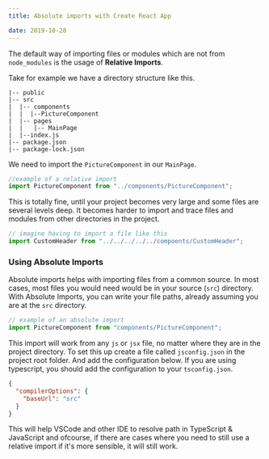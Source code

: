 ```yaml
---
title: Absolute imports with Create React App

date: 2019-10-28
---
```


The default way of importing files or modules which are not from `node_modules` is the usage of <b>Relative Imports</b>.

Take for example we have a directory structure like this.

```
|-- public
|-- src
|  |-- components
|  |  |--PictureComponent
|  |-- pages
|  |   |-- MainPage
|  |--index.js
|-- package.json
|-- package-lock.json
```

We need to import the `PictureComponent` in our `MainPage`.

```js
//example of a relative import
import PictureComponent from "../components/PictureComponent";
```

This is totally fine, until your project becomes very large and some files are several levels deep. It becomes harder to import and trace
files and modules from other directories in the project.

```jsx
// imagine having to import a file like this
import CustomHeader from "../../../../../compoents/CustomHeader";
```

### Using Absolute Imports

Absolute imports helps with importing files from a common source. In most cases, most files you would need would be in your source (`src`) directory.
With Absolute Imports, you can write your file paths, already assuming you are at the `src` directory.

```js
// example of an absolute import
import PictureComponent from "components/PictureComponent";
```

This import will work from any `js` or `jsx` file, no matter where they are in the project directory. To set this up create a file called `jsconfig.json` in
the project root folder. And add the configuration below. If you are using typescript, you should add the configuration to your `tsconfig.json`.

```json
{
  "compilerOptions": {
    "baseUrl": "src"
  }
}
```

This will help VSCode and other IDE to resolve path in TypeScript & JavaScript and ofcourse, if there are cases where you need to still use a relative import if it's more
sensible, it will still work.
